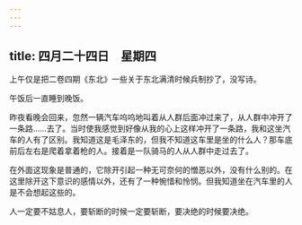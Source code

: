 ```yaml
---
---
---
```

title: 四月二十四日　星期四
---




上午仅是把二卷四期《东北》一些关于东北满清时候兵制抄了，没写诗。

午饭后一直睡到晚饭。

昨夜看晚会回来，忽然一辆汽车呜呜地叫着从人群后面冲过来了，从人群中冲开了一条路……去了。当时使我感觉到好像从我的心上这样冲开了一条路，我和这坐汽车的人有了区别。我知道这是毛泽东的，但我不知道这车里是坐的什么人？那车底前后左右是爬着拿着枪的人。接着是一队骑马的人从人群中走过去了。

在外面这现象是普通的，它除开引起一种无可奈何的憎恶以外，没有什么别的。在这里除开这下意识的感情以外，还有了一种惋惜和怜悯。但我知道坐在汽车里的人是不会想起这些的。

人一定要不姑息人，要斩断的时候一定要斩断，要决绝的时候要决绝。